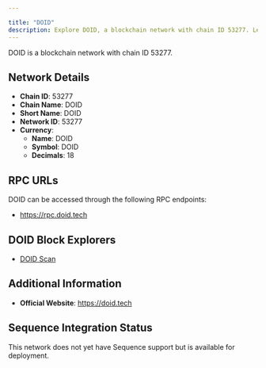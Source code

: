 ```yaml
---

title: "DOID"
description: Explore DOID, a blockchain network with chain ID 53277. Learn about its native currency, DOID, and how to interact with the network.
---
```




DOID is a blockchain network with chain ID 53277.

## Network Details

- **Chain ID**: 53277
- **Chain Name**: DOID
- **Short Name**: DOID
- **Network ID**: 53277
- **Currency**: 
  - **Name**: DOID
  - **Symbol**: DOID
  - **Decimals**: 18

## RPC URLs

DOID can be accessed through the following RPC endpoints:

- https://rpc.doid.tech

## DOID Block Explorers

- [DOID Scan](https://scan.doid.tech)

## Additional Information

- **Official Website**: https://doid.tech

## Sequence Integration Status

This network does not yet have Sequence support but is available for deployment.
